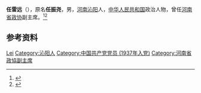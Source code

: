 '''任雷远'''（{{bd|1917年||1998年}}），原名'''任振尧'''，男，[[河南|河南]][[沁阳|沁阳]]人，[[中华人民共和国|中华人民共和国]]政治人物，曾任[[河南省政协|河南省政协]]副主席。<ref>{{Cite web|title=怀川抗日英雄谱——任雷远|url=http://www.jzlqw.com/portal.php?mod=view&aid=574|accessdate=2020-10-21|work=焦作老区网|archive-date=2020-10-26|archive-url=https://web.archive.org/web/20201026042153/http://www.jzlqw.com/portal.php?mod=view&aid=574|dead-url=no}}</ref><ref>{{Cite book|title=中华人民共和国职官志|author=何虎生, 李耀东, 向常福主编|publisher=中国社会出版社|year=2003|isbn=9787800883934|location=北京|pages=}}</ref>

== 参考资料 ==
{{reflist}}

{{中国人物小作品}}

{{Authority control}}
{{DEFAULTSORT:Ren任}}
[[Category:任姓|Lei]]
[[Category:沁阳人|Category:沁阳人]]
[[Category:中国共产党党员_(1937年入党)|Category:中国共产党党员 (1937年入党)]]
[[Category:河南省政協副主席|Category:河南省政協副主席]]